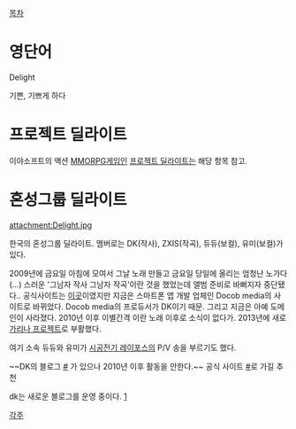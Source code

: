 [[목차]]
= 영단어 =
Delight

기쁜, 기쁘게 하다

= 프로젝트 딜라이트 =
이야소프트의 액션 [[MMORPG]]게임인 [[프로젝트 딜라이트]]는 해당 항목 참고.

= 혼성그룹 딜라이트 =
attachment:Delight.jpg

한국의 혼성그룹 딜라이트. 멤버로는 DK(작사), ZXIS(작곡), 듀듀(보컬), 유미(보컬)가 있다.

2009년에 금요일 아침에 모여서 그날 노래 만들고 금요일 당일에 올리는 엄청난 노가다(…) 스러운 '그남자 작사 그남자 작곡'이란 것을 했었는데 앨범 준비로 바뻐지자 중단됐다.. 공식사이트는 [http://www.4delight.com 이곳]이였지만 지금은 스마트폰 앱 개발 업체인 Docob media의 사이트로 바뀌었다. Docob media의 프로듀서가 DK이기 때문. 그리고 지금은 아예 도메인이 사라졌다. 2010년 이후 이별간격 이란 노래 이후로 소식이 없다가. 2013년에 새로 [http://www.garina.net/ 가리나 프로젝트]로 부활했다.

여기 소속 듀듀와 유미가 [[시공전기 레이포스]]의 P/V 송을 부르기도 했다.

~~DK의 블로그 [http://blog.naver.com/studioeo/110093719971 #] 가 있으나 2010년 이후 활동을 안한다.~~ 공식 사이트 [http://www.garina.net/ #]로 가길 추천

dk는 새로운 블로그를 운영 중이다. [http://www.docob.dk]

[[각주]]
